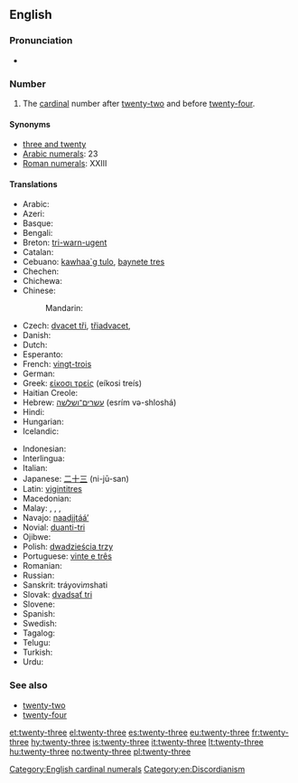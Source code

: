 ==English==

===Pronunciation===
* {{audio|en-us-twenty-three.ogg|Audio (US)}}

===Number===
{{head|en|number}}

# The [[cardinal]] number after [[twenty-two]] and before [[twenty-four]].

====Synonyms====
* [[three and twenty]]
* [[w:Arabic numerals|Arabic numerals]]: 23
* [[w:Roman numerals|Roman numerals]]: XXIII

====Translations====
{{trans-top|twenty-three}}
* Arabic: {{Arab|[[ثلاثة وعشرين]]}} {{unicode|(θalāθa w-ʕišrīn)}}
* Azeri: {{t|az|iyirmi üç}}
* Basque: {{t|eu|hogeita hiru|xs=Basque}}
* Bengali: {{t|bn|তেইশ|tr=teish}}
* Breton: [[tri-warn-ugent]]
* Catalan: {{t+|ca|vint-i-tres}}
* Cebuano: [[kawhaa`g tulo]], [[baynete tres]]
* Chechen: {{tø|ce|ткъе кхоъ|tr=tqe qo’}}
* Chichewa: {{tø|ny|makumi awiri n'zitatu}}
* Chinese:
*: Mandarin: {{t|zh|二十三|tr=èr shí sān|sc=Hani}}
* Czech: [[dvacet tři]], [[třiadvacet]],
* Danish: {{t-|da|treogtyve}}
* Dutch: {{t+|nl|drieëntwintig}}
* Esperanto: {{t-|eo|dudek tri|xs=Esperanto}}
* French: [[vingt-trois]] {{m}}
* German: {{t+|de|dreiundzwanzig}}
* Greek: [[είκοσι τρείς]] (eíkosi treís)
* Haitian Creole: {{tø|ht|venntwa}}
* Hebrew: [[עשרים־ושלשה]] (esrím və-shloshá)
* Hindi: {{t+|hi|तेईस|tr=teyees|xs=Hindi}}
* Hungarian: {{t+|hu|huszonhárom}}
* Icelandic: {{t+|is|tuttugu og þrír}}
{{trans-mid}}
* Indonesian: {{t|id|dua puluh tiga}}
* Interlingua: {{t|ia|vinti-tres}}
* Italian: {{t+|it|ventitré}}
* Japanese: [[二十三]] (ni-jū-san)
* Latin: [[vigintitres]]
* Macedonian: {{t|mk|дваесет и три|tr=dváeset i tri}}
* Malay: {{t|ms|dua puluh tiga}}, {{t|ms|dua puluh telu}}, {{t|ms|tiga likur}}, {{t|ms|telu likur}}
* Navajo: [[naadįįtááʼ]]
* Novial: [[duanti-tri]]
* Ojibwe: {{tø|oj|niishtana-ashi-nswi}}
* Polish: [[dwadzieścia trzy]]
* Portuguese: [[vinte e três]] {{m}}
* Romanian: {{t-|ro|douăzeci și trei}}
* Russian: {{t-|ru|двадцать три|tr=dvádsat’ tri}}
* Sanskrit: tráyovi''m''shati
* Slovak: [[dvadsať tri]]
* Slovene: {{t|sl|triindvajset}}
* Spanish: {{t+|es|veintitrés}}
* Swedish: {{t+|sv|tjugotre}}
* Tagalog: {{t|tl|beintitres}}
* Telugu: {{t|te|ఇరవై మూడు|tr=iravai mooDu}}
* Turkish: {{t-|tr|yirmi üç}}
* Urdu: {{t-|ur|تیئیس|tr=teyees|xs=Urdu}}
{{trans-bottom}}

===See also===
* [[twenty-two]]
* [[twenty-four]]

[[Category:English cardinal numerals]]
[[Category:en:Discordianism]]

[[et:twenty-three]]
[[el:twenty-three]]
[[es:twenty-three]]
[[eu:twenty-three]]
[[fr:twenty-three]]
[[hy:twenty-three]]
[[is:twenty-three]]
[[it:twenty-three]]
[[lt:twenty-three]]
[[hu:twenty-three]]
[[no:twenty-three]]
[[pl:twenty-three]]